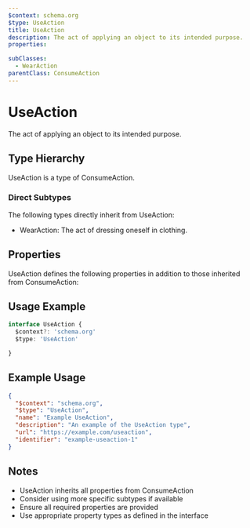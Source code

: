 ```yaml
---
$context: schema.org
$type: UseAction
title: UseAction
description: The act of applying an object to its intended purpose.
properties:

subClasses:
  - WearAction
parentClass: ConsumeAction
---
```


# UseAction

The act of applying an object to its intended purpose.

## Type Hierarchy

UseAction is a type of ConsumeAction.

### Direct Subtypes

The following types directly inherit from UseAction:

- WearAction: The act of dressing oneself in clothing.

## Properties

UseAction defines the following properties in addition to those inherited from ConsumeAction:



## Usage Example

```typescript
interface UseAction {
  $context?: 'schema.org'
  $type: 'UseAction'

}
```

## Example Usage

```json
{
  "$context": "schema.org",
  "$type": "UseAction",
  "name": "Example UseAction",
  "description": "An example of the UseAction type",
  "url": "https://example.com/useaction",
  "identifier": "example-useaction-1"
}
```

## Notes

- UseAction inherits all properties from ConsumeAction
- Consider using more specific subtypes if available
- Ensure all required properties are provided
- Use appropriate property types as defined in the interface
